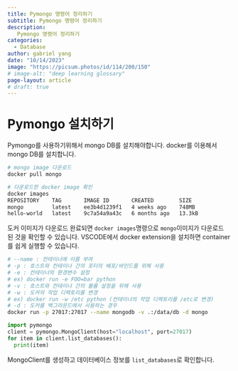 ```yaml
---
title: Pymongo 명령어 정리하기
subtitle: Pymongo 명령어 정리하기
description:
   Pymongo 명령어 정리하기
categories:
  - Database
author: gabriel yang
date: "10/14/2023"
image: "https://picsum.photos/id/114/200/150"
# image-alt: "deep learning glossary"
page-layout: article
# draft: true
---
```


# Pymongo 설치하기

Pymongo를 사용하기위해서 mongo DB를 설치해야합니다. docker를 이용해서 mongo DB를 설치합니다.

``` bash
# mongo image 다운로드
docker pull mongo

# 다운로드한 docker image 확인
docker images
REPOSITORY    TAG       IMAGE ID       CREATED        SIZE
mongo         latest    ee3b4d1239f1   4 weeks ago    748MB
hello-world   latest    9c7a54a9a43c   6 months ago   13.3kB
```

도커 이미지가 다운로드 완료되면 `docker images`명령으로 `mongo`이미지가 다운로드 된 것을 확인할 수 있습니다. VSCODE에서 docker extension을 설치하면 container를 쉽게 실행할 수 있습니다.

``` bash
# --name : 컨테이너에 이름 부여
# -p : 호스트와 컨테이너 간의 포터의 배포/바인드를 위해 사용
# -e : 컨테이너의 환경변수 설정
# ex) docker run -e FOO=bar python
# -v : 호스트와 컨테이너 간의 볼륨 설정을 위해 사용
# -w : 도커의 작업 디렉토리를 변경
# ex) docker run -w /etc python (컨테이너의 작업 디렉토리를 /etc로 변경)
# -d : 도커를 백그라운드에서 사용하는 경우
docker run -p 27017:27017 --name mongodb -v .:/data/db -d mongo
```

``` python
import pymongo
client = pymongo.MongoClient(host="localhost", port=27017)
for item in client.list_databases():
  print(item)

```

MongoClient를 생성하고 데이터베이스 정보를 `list_databases`로 확인합니다.